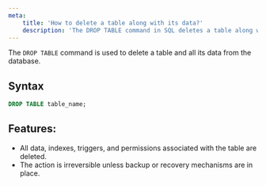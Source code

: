 ```yaml
---
meta:
    title: 'How to delete a table along with its data?'
    description: 'The DROP TABLE command in SQL deletes a table along with its data, indexes, and triggers. Learn how to use DROP TABLE and its features.'
---
```


The `DROP TABLE` command is used to delete a table and all its data from the database.

## Syntax

```sql
DROP TABLE table_name;
```

## Features:

-   All data, indexes, triggers, and permissions associated with the table are deleted.
-   The action is irreversible unless backup or recovery mechanisms are in place.
